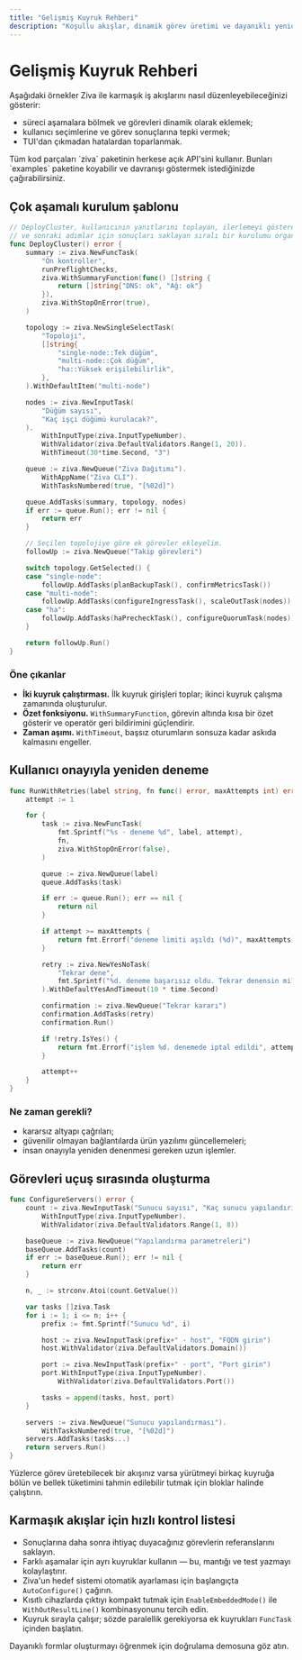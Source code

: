 ```yaml
---
title: "Gelişmiş Kuyruk Rehberi"
description: "Koşullu akışlar, dinamik görev üretimi ve dayanıklı yeniden denemeler"
---
```


# Gelişmiş Kuyruk Rehberi

Aşağıdaki örnekler Ziva ile karmaşık iş akışlarını nasıl düzenleyebileceğinizi gösterir:
- süreci aşamalara bölmek ve görevleri dinamik olarak eklemek;
- kullanıcı seçimlerine ve görev sonuçlarına tepki vermek;
- TUI'dan çıkmadan hatalardan toparlanmak.

<Info>
Tüm kod parçaları `ziva` paketinin herkese açık API'sini kullanır. Bunları `examples` paketine koyabilir ve davranışı göstermek istediğinizde çağırabilirsiniz.
</Info>

## Çok aşamalı kurulum şablonu

```go
// DeployCluster, kullanıcının yanıtlarını toplayan, ilerlemeyi gösteren
// ve sonraki adımlar için sonuçları saklayan sıralı bir kurulumu organize eder.
func DeployCluster() error {
    summary := ziva.NewFuncTask(
        "Ön kontroller",
        runPreflightChecks,
        ziva.WithSummaryFunction(func() []string {
            return []string{"DNS: ok", "Ağ: ok"}
        }),
        ziva.WithStopOnError(true),
    )

    topology := ziva.NewSingleSelectTask(
        "Topoloji",
        []string{
            "single-node::Tek düğüm",
            "multi-node::Çok düğüm",
            "ha::Yüksek erişilebilirlik",
        },
    ).WithDefaultItem("multi-node")

    nodes := ziva.NewInputTask(
        "Düğüm sayısı",
        "Kaç işçi düğümü kurulacak?",
    ).
        WithInputType(ziva.InputTypeNumber).
        WithValidator(ziva.DefaultValidators.Range(1, 20)).
        WithTimeout(30*time.Second, "3")

    queue := ziva.NewQueue("Ziva Dağıtımı").
        WithAppName("Ziva CLI").
        WithTasksNumbered(true, "[%02d]")

    queue.AddTasks(summary, topology, nodes)
    if err := queue.Run(); err != nil {
        return err
    }

    // Seçilen topolojiye göre ek görevler ekleyelim.
    followUp := ziva.NewQueue("Takip görevleri")

    switch topology.GetSelected() {
    case "single-node":
        followUp.AddTasks(planBackupTask(), confirmMetricsTask())
    case "multi-node":
        followUp.AddTasks(configureIngressTask(), scaleOutTask(nodes))
    case "ha":
        followUp.AddTasks(haPrecheckTask(), configureQuorumTask(nodes))
    }

    return followUp.Run()
}
```

### Öne çıkanlar

- **İki kuyruk çalıştırması.** İlk kuyruk girişleri toplar; ikinci kuyruk çalışma zamanında oluşturulur.
- **Özet fonksiyonu.** `WithSummaryFunction`, görevin altında kısa bir özet gösterir ve operatör geri bildirimini güçlendirir.
- **Zaman aşımı.** `WithTimeout`, başsız oturumların sonsuza kadar askıda kalmasını engeller.

## Kullanıcı onayıyla yeniden deneme

```go
func RunWithRetries(label string, fn func() error, maxAttempts int) error {
    attempt := 1

    for {
        task := ziva.NewFuncTask(
            fmt.Sprintf("%s · deneme %d", label, attempt),
            fn,
            ziva.WithStopOnError(false),
        )

        queue := ziva.NewQueue(label)
        queue.AddTasks(task)

        if err := queue.Run(); err == nil {
            return nil
        }

        if attempt >= maxAttempts {
            return fmt.Errorf("deneme limiti aşıldı (%d)", maxAttempts)
        }

        retry := ziva.NewYesNoTask(
            "Tekrar dene",
            fmt.Sprintf("%d. deneme başarısız oldu. Tekrar denensin mi?", attempt),
        ).WithDefaultYesAndTimeout(10 * time.Second)

        confirmation := ziva.NewQueue("Tekrar kararı")
        confirmation.AddTasks(retry)
        confirmation.Run()

        if !retry.IsYes() {
            return fmt.Errorf("işlem %d. denemede iptal edildi", attempt)
        }

        attempt++
    }
}
```

### Ne zaman gerekli?

- kararsız altyapı çağrıları;
- güvenilir olmayan bağlantılarda ürün yazılımı güncellemeleri;
- insan onayıyla yeniden denenmesi gereken uzun işlemler.

## Görevleri uçuş sırasında oluşturma

```go
func ConfigureServers() error {
    count := ziva.NewInputTask("Sunucu sayısı", "Kaç sunucu yapılandırılacak?").
        WithInputType(ziva.InputTypeNumber).
        WithValidator(ziva.DefaultValidators.Range(1, 8))

    baseQueue := ziva.NewQueue("Yapılandırma parametreleri")
    baseQueue.AddTasks(count)
    if err := baseQueue.Run(); err != nil {
        return err
    }

    n, _ := strconv.Atoi(count.GetValue())

    var tasks []ziva.Task
    for i := 1; i <= n; i++ {
        prefix := fmt.Sprintf("Sunucu %d", i)

        host := ziva.NewInputTask(prefix+" · host", "FQDN girin")
        host.WithValidator(ziva.DefaultValidators.Domain())

        port := ziva.NewInputTask(prefix+" · port", "Port girin")
        port.WithInputType(ziva.InputTypeNumber).
            WithValidator(ziva.DefaultValidators.Port())

        tasks = append(tasks, host, port)
    }

    servers := ziva.NewQueue("Sunucu yapılandırması").
        WithTasksNumbered(true, "[%02d]")
    servers.AddTasks(tasks...)
    return servers.Run()
}
```

<Note>
Yüzlerce görev üretebilecek bir akışınız varsa yürütmeyi birkaç kuyruğa bölün ve bellek tüketimini tahmin edilebilir tutmak için bloklar halinde çalıştırın.
</Note>

## Karmaşık akışlar için hızlı kontrol listesi

- Sonuçlarına daha sonra ihtiyaç duyacağınız görevlerin referanslarını saklayın.
- Farklı aşamalar için ayrı kuyruklar kullanın — bu, mantığı ve test yazmayı kolaylaştırır.
- Ziva'un hedef sistemi otomatik ayarlaması için başlangıçta `AutoConfigure()` çağırın.
- Kısıtlı cihazlarda çıktıyı kompakt tutmak için `EnableEmbeddedMode()` ile `WithOutResultLine()` kombinasyonunu tercih edin.
- Kuyruk sırayla çalışır; sözde paralellik gerekiyorsa ek kuyrukları `FuncTask` içinden başlatın.

Dayanıklı formlar oluşturmayı öğrenmek için doğrulama demosuna göz atın.
